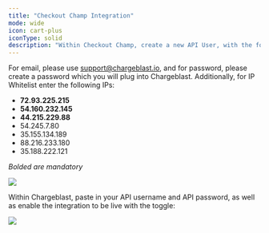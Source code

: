 ```yaml
---
title: "Checkout Champ Integration"
mode: wide
icon: cart-plus
iconType: solid
description: "Within Checkout Champ, create a new API User, with the following scopes: `Update Order`, `Query Orders`, `Refund Order`, `Cancel Order`"
---
```



For email, please use [support@chargeblast.io](mailto:support@chargeblast.io), and for password, please create a password which you will plug into Chargeblast. Additionally, for IP Whitelist enter the following IPs:

* **72.93.225.215**
* **54.160.232.145**
* **44.215.229.88**
* 54.245.7.80
* 35.155.134.189
* 88.216.233.180
* 35.188.222.121

_Bolded are mandatory_
<Frame>
  <img src="/images/reference/5b2dcbb-Screenshot_2024-02-17_at_2.36.14_PM.png"/>
</Frame>

Within Chargeblast, paste in your API username and API password, as well as enable the integration to be live with the toggle:
<Frame>
  <img src="/images/reference/9c9a9eb-Screenshot_2024-02-17_at_2.40.11_PM.png"/>
</Frame>
